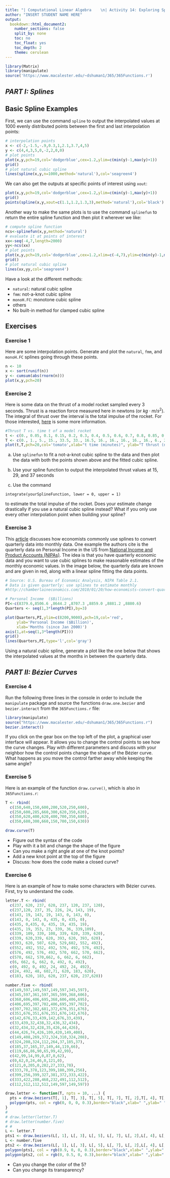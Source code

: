 ```yaml
---
title: "| Computational Linear Algebra    \n| Activity 14: Exploring Splines and Bézier Curves \n"
author: "INSERT STUDENT NAME HERE"
output:
  bookdown::html_document2:
    number_sections: false
    split_by: none
    toc: no
    toc_float: yes
    toc_depth: 2
    theme: cerulean
---
```



```r
library(Matrix)
library(manipulate)
source('https://www.macalester.edu/~dshuman1/365/365Functions.r')
```

## *PART I: Splines*

## Basic Spline Examples 

First, we can use the command `spline` to output the interpolated values at 1000 evenly distributed points between the first and last interpolation points:
```r
# interpolation points
x <- c(-2,-1.5,-.9,0.3,1,2.1,3.7,4,5)
y <- c(4,4,3,5,0,-2,2,0,0)
# plot points
plot(x,y,pch=19,col='dodgerblue',cex=1.2,ylim=c(min(y)-1,max(y)+1))
grid()
# plot natural cubic spline
lines(spline(x,y,n=1000,method='natural'),col='seagreen4')
```

We can also get the outputs at specific points of interest using `xout`:
```r
plot(x,y,pch=19,col='dodgerblue',cex=1.2,ylim=c(min(y)-1,max(y)+1))
grid()
points(spline(x,y,xout=c(1.1,1.2,1.3,3),method='natural'),col='black')
```

Another way to make the same plots is to use the command `splinefun` to return the entire spline function and then plot it wherever we like:
```r
# compute spline function
ncs<-splinefun(x,y,method='natural')
# evaluate it at points of interest
xx<-seq(-4,7,length=2000)
yy<-ncs(xx)
# plot points
plot(x,y,pch=19,col='dodgerblue',cex=1.2,xlim=c(-4,7),ylim=c(min(y)-1,max(y)+1))
grid()
# plot natural cubic spline
lines(xx,yy,col='seagreen4')
```

Have a look at the different methods:

* `natural`: natural cubic spline
* `fmm`: not-a-knot cubic spline
* `monoH.FC`: monotone cubic spline
* others
* No built-in method for clamped cubic spline

## Exercises

### Exercise 1
Here are some interpolation points. Generate and plot the `natural`, `fmm`, and `monoH.FC` splines going through these points.
```r
n <- 10
x <- sort(runif(n))
y <- cumsum(abs(rnorm(n)))
plot(x,y,pch=20)
```

### Exercise 2
Here is some data on the thrust of a model rocket sampled every 3 seconds. Thrust is a reaction force measured here in newtons (or $kg\cdot m/s^2$). The integral of thrust over the interval is the total impulse of the rocket. For those interested, [here](https://www.grc.nasa.gov/www/k-12/rocket/rktenglab.html) is some more information.
```r
#Thrust T vs. time t of a model rocket
t <- c(0., 0.05, 0.1, 0.15, 0.2, 0.3, 0.4, 0.5, 0.6, 0.7, 0.8, 0.85, 0.9,0.95, 1.);
T <- c(0., 1., 5., 15., 33.5, 33., 16.5, 16., 16., 16., 16., 16., 6., 2.,0.)
plot(t,T,pch=20,col='tomato',xlab="t time (minutes)", ylab="T thrust (newtons)", main="Thrust Data from a Model Rocket",ylim=c(0,40))
```

a) Use `splinefun` to fit a not-a-knot cubic spline to the data and then plot the data with both the points shown above and the fitted cubic spline.

b) Use your spline function to output the interpolated thrust values at 15, 29, and 37 seconds

c) Use the command
```
integrate(yourSplineFunction, lower = 0, upper = 1)
```
to estimate the total impulse of the rocket. Does your estimate change drastically if you use a natural cubic spline instead? What if you only use every other interpolation point when building your spline?

### Exercise 3
This [article](http://columbiaeconomics.com/?s=spline) discusses how economists commonly use splines to convert quarterly data into monthly data.  One example the authors cite is the quarterly data on Personal Income in the US from [National Income and Product Accounts (NIPAs)](https://apps.bea.gov/iTable/index_nipa.cfm).  The idea is that you have quarterly economic data and you want to use cubic splines to make reasonable estimates of the monthly economic values.  In the image below, the quarterly data are known and are given in red, along with a linear spline fitting the data points.  
```r
# Source: U.S. Bureau of Economic Analysis, NIPA Table 2.1.
# Data is given quarterly: use splines to estimate monthly 
#http://chamberlaineconomics.com/2010/01/20/how-economists-convert-quarterly-data-into-monthly-cubic-spline-interpolation/

# Personal Income  ($Billions)
PI<-c(8379.6,8506.6 ,8644.2 ,8707.3 ,8859.0 ,8881.2 ,8880.6)
Quarters <- seq(1,3*length(PI),by=3)

plot(Quarters,PI,ylim=c(8200,9000),pch=19,col='red', 
     ylab='Personal Income ($Billion)',
     xlab='Months (since Jan 2000)')
axis(1,at=seq(1,3*length(PI)))
grid()
lines(Quarters,PI,type='l',col='gray')
```

Using a natural cubic spline, generate a plot like the one below that shows the interpolated values at the months in between the quarterly data.



## *PART II: Bézier Curves*

### Exercise 4

Run the following three lines in the console in order to include the `manipulate` package and source the functions `draw.one.bezier` and `bezier.interact` from the `365Functions.r` file:
```r
library(manipulate)
source("https://www.macalester.edu/~dshuman1/365/365Functions.r")
bezier.interact()
```

If you click on the gear box on the top left of the plot, a graphical user interface will appear. It allows you to change the control points to see how the curve changes. Play with different parameters and discuss with your neighbor how the control points change the shape of the Bézier curve. What happens as you move the control farther away while keeping the same angle?

### Exercise 5

Here is an example of the function `draw.curve()`, which is also in `365Functions.r`:

```r
T <- rbind(
  c(150,640,150,600,200,520,250,600),
  c(250,600,285,660,300,620,350,620),
  c(350,620,400,620,400,700,350,680),
  c(350,680,300,660,150,700,150,630))

draw.curve(T)
```

* Figure out the syntax of the code
* Play with it a bit and change the shape of the figure
* Can you make a right angle at one of the knot points?
* Add a new knot point at the top of the figure
* Discuss: how does the code make a closed curve?

### Exercise 6

Here is an example of how to make some characters with Bézier curves. First, try to understand the code.

```r
letter.T <- rbind(
  c(237, 620, 237, 620, 237, 120, 237, 120), 
  c(237,120, 237, 35, 226, 24, 143, 19), 
  c(143, 19, 143, 19, 143, 0, 143, 0),
  c(143, 0, 143, 0, 435, 0, 435, 0), 
  c(435, 0,435, 0, 435, 19, 435, 19),
  c(435, 19, 353, 23, 339, 36, 339,109), 
  c(339, 109, 339, 108, 339, 620, 339, 620), 
  c(339, 620,339, 620, 393, 620, 393, 620), 
  c(393, 620, 507, 620, 529,602, 552, 492), 
  c(552, 492, 552, 492, 576, 492, 576, 492), 
  c(576, 492, 576, 492, 570, 662, 570, 662), 
  c(570, 662, 570,662, 6, 662, 6, 662), 
  c(6, 662, 6, 662, 0, 492, 0, 492),
  c(0, 492, 0, 492, 24, 492, 24, 492), 
  c(24, 492, 48, 602,71, 620, 183, 620), 
  c(183, 620, 183, 620, 237, 620, 237,620))

number.five <- rbind(
  c(149,597,149,597,149,597,345,597),
  c(345,597,361,597,365,599,368,606),
  c(368,606,406,695,368,606,406,695),
  c(406,695,397,702,406,695,397,702),
  c(397,702,382,681,372,676,351,676),
  c(351,676,351,676,351,676,142,676),
  c(142,676,33,439,142,676,33,439),
  c(33,439,32,438,32,436,32,434),
  c(32,434,32,428,35,426,44,426),
  c(44,426,74,426,109,420,149,408),
  c(149,408,269,372,324,310,324,208),
  c(324,208,324,112,264,37,185,37),
  c(185,37,165,37,149,44,119,66),
  c(119,66,86,90,65,99,42,99),
  c(42,99,14,99,0,87,0,62),
  c(0,62,0,24,46,0,121,0),
  c(121,0,205,0,282,27,333,78),
  c(333,78,378,123,399,180,399,256),
  c(399,256,399,327,381,372,333,422),
  c(333,422,288,468,232,491,112,512),
  c(112,512,112,512,149,597,149,597))

draw.letter <- function(T, npts = 10, ...) {
  pts = draw.beziers(T[, 1], T[, 3], T[, 5], T[, 7], T[, 2],T[, 4], T[, 6], T[, 8], npts = npts, ...)
  polygon(pts, col = rgb(0, 0, 0, 0.3),border="black",xlab=" ",ylab=" ")
}
# 
# draw.letter(letter.T)
# draw.letter(number.five)
# # 
L <- letter.T
pts1 <- draw.beziers(L[, 1], L[, 3], L[, 5], L[, 7], L[, 2],L[, 4], L[, 6], L[, 8], npts = 10)
L <- number.five
pts2 <- draw.beziers(L[, 1], L[, 3], L[, 5], L[, 7], L[, 2],L[, 4], L[, 6], L[, 8], npts = 10)
polygon(pts1, col = rgb(0.9, 0, 0, 0.3),border="black",xlab=" ",ylab=" ")
polygon(pts2, col = rgb(0, 0.5, 0, 0.3),border="black",xlab=" ",ylab=" ")
```

* Can you change the color of the 5?
* Can you change its transparency?

